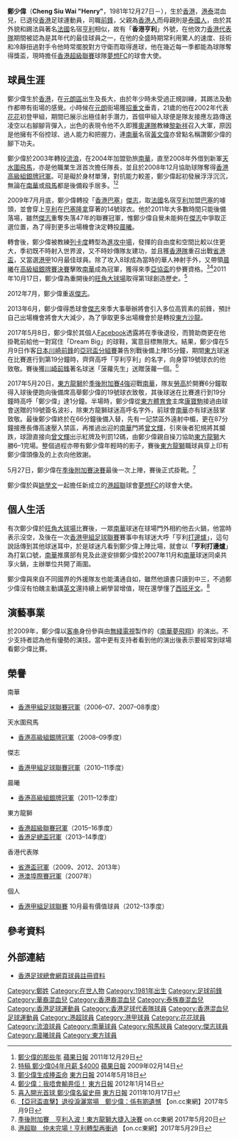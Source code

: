 {{Infobox football biography
| name        = 鄭少偉 <br> Cheng Siu Wai
| image       = Chengsiuwaihenry.JPG
| image_size  =
| fullname    = 鄭少偉
| nickname    = [[香港|香港]][[蒂埃里·亨利|亨利]]、[[泰國|泰國]]仔、福將
| birth_date  = {{birth date and age|1981|12|27}}
| birth_place = {{HKG-1959}}，[[元朗|元朗]]
| height      = {{height|m=1.81}}
| position    = [[前鋒_(足球)|前鋒]]
| currentclub = 已退役
| clubnumber  = 
| youthyears  =
| youthclubs  =
| years1 = 2002–2003
| clubs1 = [[花花足球會|花花]]
| caps1  = 9
| goals1 = 5
| years2 = 2003–2004
| clubs2 = [[香港流浪足球會|流浪]]
| caps2  = 16
| goals2 = 1
| years3 = 2004–2009
| clubs3 = [[南華足球隊|南華]]
| caps3  = 61
| goals3 = 8
| years4 = 2008–2009
| clubs4 = → [[天水圍飛馬足球會|天水圍飛馬]] 
| caps4  = 19
| goals4 = 3
| years5 = 2009–2011
| clubs5 = [[傑志體育會|傑志]]
| caps5  = 33
| goals5 = 3
| years6 = 2011–2012
| clubs6 = [[晨曦體育會|晨曦]]
| caps6  = 17
| goals6 = 6
| years7 = 2012–2013
| clubs7 = [[傑志體育會|傑志]]
| caps7  = 11
| goals7 = 2
| years8 = 2013–2017
| clubs8 = [[東方足球隊|東方龍獅]]
| caps8  = 38
| goals8 = 6
| nationalyears1 = 2004–2013
| nationalteam1  = [[香港足球代表隊|香港]]
| nationalcaps1  = 15 
| nationalgoals1 = 7
| pcupdate = 2016年5月7日
| ntupdate = 2012年12月10日
}}

'''鄭少偉'''（'''Cheng Siu Wai "Henry"'''，1981年12月27日－），生於[[香港|香港]]，[[香港|港]][[泰國|泰]]混血兒，已退役[[香港|香港]]足球運動員，司職[[前鋒_(足球)|前鋒]]，父親為[[香港人|香港人]]而母親則是[[泰國人|泰國人]]，由於其外貌和踢法與著名[[法國|法國]]名宿[[蒂埃里·亨利|亨利]]相似，故有「'''香港亨利'''」外號，在他效力[[香港足球代表隊|香港代表隊]]期間被認為是其年代的最佳球員之一，在他的全盛時期常利用驚人的速度、技術和冷靜扭過對手令他時常擺脫對方守衛而取得進球，他在幾近每一季都能為球隊奪得獎盃，現時擔任[[香港超級聯賽|香港超級聯賽]]球隊[[夢想足球隊|夢想FC]]的球會大使。

==球員生涯==
鄭少偉生於[[香港|香港]]，在[[元朗區|元朗區]]出生及長大，由於年少時未受過正規訓練，其踢法及動作都帶有街場的感覺。小時候在[[元朗|元朗]]街場獲[[招重文|招重文]]垂青，21歲的他在2002年代表[[花花足球會|花花]]初登甲組，期間已展示出極佳射手潛力，首個甲組入球便是隊友接應左路傳送凌空以右腳腳背彈入，出色的表現令他不久即獲[[香港奧運足球代表隊|奧運隊]]教練[[黎新祥|黎新祥]]召入大軍，原因是他擁有不俗控球、過人能力和把握力，連[[南華足球隊|南華]]名宿[[黃文偉|黃文偉]]亦曾點名稱讚鄭少偉的腳下功夫。

鄭少偉於2003年轉投[[香港流浪足球會|流浪]]，在2004年加盟勁旅[[南華足球隊|南華]]，直至2008年外借到新軍[[香港飛馬足球會|天水圍飛馬]]，亦是他職業生涯首次擔任隊長，並且於2008年12月協助球隊奪得[[2008–09年香港高級組銀牌|香港高級組銀牌冠軍]]。可是礙於身材單薄，對抗能力較差，鄭少偉起初發展浮浮沉沉，無論在[[南華足球隊|南華]]或[[天水圍飛馬足球會|飛馬]]都是後備殺手居多。<ref>[http://hk.apple.nextmedia.com/sports/art/20111229/15933863 鄭少偉的那些年] {{Wayback|url=http://hk.apple.nextmedia.com/sports/art/20111229/15933863 |date=20160603184346 }} [[蘋果日報_(香港)|蘋果日報]] 2011年12月29日</ref><ref>[http://hk.apple.nextmedia.com/news/art/20090214/12206338 特稿 鄭少偉04年月薪 $4000] {{Wayback|url=http://hk.apple.nextmedia.com/news/art/20090214/12206338 |date=20160603183957 }} [[蘋果日報_(香港)|蘋果日報]] 2009年02月14日</ref>

2009年7月月底，鄭少偉轉投「[[香港|香港]][[巴塞隆拿足球會|巴塞]]」[[傑志體育會|傑志]]，取[[法國|法國]]名宿[[蒂埃里·亨利|亨利]]加盟[[巴塞|巴塞]]的噱頭，並會穿上[[蒂埃里·亨利|亨利]]在[[巴塞隆拿足球會|巴塞隆拿]]穿著的14號球衣。他於2011年大多數時間只能後備落場，雖然[[傑志體育會|傑志]]重奪失落47年的聯賽冠軍，惟鄭少偉自覺未能夠在[[傑志|傑志]]中爭取正選位置，為了得到更多出場機會決定轉投[[晨曦體育會|晨曦]]。

轉會後，鄭少偉被教練[[荷西·列卡度·蘭保|列卡度]]轉型為[[進攻中場|進攻中場]]，發揮的自由度和空間比較以住更大，季初既不時射入世界波，又不時妙傳隊友建功，並且獲[[香港足球代表隊|香港隊]]重召出戰[[省港盃|省港盃]]，又當選[[港甲|港甲]]10月最佳球員。除了攻入8球成為當時的華人神射手外，又帶領[[晨曦體育會|晨曦]]在[[2011–12年香港高級組銀牌|高級組銀牌賽決賽]]擊敗[[南華足球隊|南華]]成為冠軍，獲得來季[[2013年亞洲足協盃|亞協盃]]的參賽資格。<ref>[http://orientaldaily.on.cc/cnt/sport/20140518/00286_002.html 鄭少偉生成捧盃命] {{Wayback|url=http://orientaldaily.on.cc/cnt/sport/20140518/00286_002.html |date=20160701050553 }} [[東方日報|東方日報]] 2014年5月18日</ref><ref>[http://orientaldaily.on.cc/cnt/sport/20120114/00286_012.html 鄭少偉：我唔會輸畀佢！] {{Wayback|url=http://orientaldaily.on.cc/cnt/sport/20120114/00286_012.html |date=20160701051213 }} [[東方日報|東方日報]] 2012年1月14日</ref>2011年10月17日，鄭少偉為重開後的[[旺角大球場|旺角大球場]]取得第1球創造歷史。<ref>[http://orientaldaily.on.cc/cnt/sport/20111017/00286_004.html 喜入開光首球 鄭少偉名留史冊] {{Wayback|url=http://orientaldaily.on.cc/cnt/sport/20111017/00286_004.html |date=20160304113409 }} [[東方日報|東方日報]] 2011年10月17日</ref>

2012年7月，鄭少偉重返[[傑志體育會|傑志]]。

2013年6月，鄭少偉得悉球會[[傑志體育會|傑志]]來季大事舉辦將會引入多位高質素的前鋒，預計自己出場機會將會大大減少，為了爭取更多出場機會於是轉投[[東方足球隊|東方沙龍]]。

2017年5月8日，鄭少偉於其個人[[Facebook|Facebook]]透露將在季後退役，而贊助商更在他掛靴前給他一對寫住「Dream Big」的球鞋，寓意目標無限大。結果，鄭少偉在5月9日作客[[日本|日本]][[川崎前鋒|川崎前鋒]]的[[2017年亞洲聯賽冠軍盃|亞冠盃分組賽]]兼告別戰後備上陣15分鐘，期間[[東方足球隊|東方]]球迷在比賽進行到第19分鐘時，齊齊高呼「亨利亨利」的名字，向身穿19號球衣的他致敬。賽後獲[[川崎前鋒|川崎前鋒]]著名球迷「菠蘿先生」送贈菠蘿一個。<ref>[http://hk.on.cc/hk/bkn/cnt/sport/20170509/bkn-20170509205548123-0509_00882_001.html 【亞冠盃直擊】退役淚灑當場　鄭少偉：係有啲遺憾] {{Wayback|url=http://hk.on.cc/hk/bkn/cnt/sport/20170509/bkn-20170509205548123-0509_00882_001.html |date=20170512090311 }}【on.cc東網】2017年5月9日</ref>

2017年5月20日，[[東方龍獅|東方龍獅]]於[[2016–17年香港超級聯賽季後附加賽|季後附加賽4強]]迎戰[[南華足球隊|南華]]，隊友[[米歇爾·勞高|勞高]]於開賽6分鐘取得入球後便跑向後備席高舉鄭少偉的19號球衣致敬，其後球迷在比賽進行到19分鐘時高呼「鄭少偉」達1分鐘。半場時，鄭少偉從[[東方體育會|東方體育會]]主席[[康寶駒|康寶駒]]接過由球會送贈的19號簽名波衫，除東方龍獅球迷高呼名字外，前球會[[南華足球隊|南華]]亦有球迷鼓掌致敬。最後鄭少偉終於在66分鐘後備入替，先有一記禁區外遠射中楣，更在87分鐘接應長傳高速壓入禁區，再推過出迎的[[南華足球隊|南華]]門將[[曾文輝|曾文輝]]，引來後者犯規將其攔跌，球證直接向[[曾文輝|曾文輝]]出示紅牌及判罰12碼，由鄭少偉親自操刀協助[[東方龍獅|東方龍獅]]大勝6–1完場。整個過程亦帶有鄭少偉年輕時的影子，賽後[[東方龍獅|東方龍獅]]職球員穿上印有鄭少偉頭像及的上衣向他致謝。

5月27日，鄭少偉在[[2016–17年香港超級聯賽季後附加賽|季後附加賽決賽]]最後一次上陣，賽後正式掛靴。<ref>[http://hk.on.cc/hk/bkn/cnt/sport/20170520/bkn-20170520170344840-0520_00882_001.html 季後附加賽　亨利入波！東方龍獅大捷入決賽] {{Wayback|url=http://hk.on.cc/hk/bkn/cnt/sport/20170520/bkn-20170520170344840-0520_00882_001.html |date=20171202203211 }} on.cc東網 2017年5月20日</ref>

鄭少偉於與[[姚學文|姚學文]]一起擔任新成立的[[港超聯|港超聯]]球會[[夢想足球隊|夢想FC]]的球會大使。

==個人生活==
有次鄭少偉於[[旺角大球場|旺角大球場]]比賽後，一眾[[南華足球隊|南華]]球迷在球場門外相約他去火鍋，他當時表示沒空，及後在一次[[香港甲組足球聯賽|香港甲組足球聯賽]]賽事中有球迷大呼「亨利[[火鍋|打邊爐]]」，這句說話傳到其他球迷耳中，於是球迷凡看到鄭少偉上陣比場，就會以「'''亨利打邊爐'''」為打氣口號，[[南華足球隊|南華]]推廣部有見及此遂安排鄭少偉於2007年11月和[[南華足球隊|南華]]球迷同桌共享火鍋，主辦單位共開了兩圍。

鄭少偉與來自不同國界的外援隊友也能溝通自如，雖然他讀書只讀到中三，不過鄭少偉沒有怕醜主動講[[英文|英文]]還持續上網學習增值，現在還學懂了[[西班牙文|西班牙文]]。<ref>[http://hk.on.cc/hk/bkn/cnt/sport/20170529/bkn-20170529020218416-0529_00882_001.html 港超聯　仲未完場！亨利轉型再衝過] {{Wayback|url=http://hk.on.cc/hk/bkn/cnt/sport/20170529/bkn-20170529020218416-0529_00882_001.html |date=20170603100048 }}【on.cc東網】2017年5月29日</ref> 

==演藝事業==
於2009年，鄭少偉以[[客串|客串]]身份參與由[[無綫電視|無綫電視]]製作的《[[南華夢飛翔|南華夢飛翔]]》的演出。不少支持者認為他有優勢的演技。當中更有支持者看到他的演出後表示要經常到球場看鄭少偉比賽。

==榮譽==
;南華
* [[香港甲組足球聯賽|香港甲組足球聯賽冠軍]]（2006–07、2007–08季度）
;天水圍飛馬
* [[2008–09年香港高級組銀牌|香港高級組銀牌冠軍]]（2008–09季度）
;傑志
* [[2010–11年香港甲組足球聯賽|香港甲組足球聯賽冠軍]]（2010–11季度）
;晨曦
* [[2011–12年香港高級組銀牌|香港高級組銀牌冠軍]]（2011–12季度）
;東方龍獅
* [[香港超級聯賽|香港超級聯賽冠軍]]（2015–16季度）
* [[2013–14年香港足總盃|香港足總盃冠軍]]（2013–14季度）
;香港代表隊
* [[省港盃|省港盃冠軍]]（2009、2012、2013年）
* [[港澳埠際足球賽|港澳埠際賽冠軍]]（2007年）
;個人
* [[香港甲組足球聯賽|香港甲組足球聯賽]] 10月最有價值球員（2012–13季度）

==參考資料==
{{Reflist}}

==外部連結==
* [http://www.hkfa.com/zh-hk/player_view.php?player_id=8 香港足球總會網頁球員註冊資料] {{Wayback|url=http://www.hkfa.com/zh-hk/player_view.php?player_id=8 |date=20071011195008 }}

{{DEFAULTSORT:Cheng Siu Wai}} 
[[Category:鄭姓|Category:鄭姓]]
[[Category:在世人物|Category:在世人物]]
[[Category:1981年出生|Category:1981年出生]]
[[Category:足球前鋒|Category:足球前鋒]]
[[Category:華裔混血兒|Category:華裔混血兒]]
[[Category:香港裔混血兒|Category:香港裔混血兒]]
[[Category:泰族裔混血兒|Category:泰族裔混血兒]]
[[Category:香港足球運動員|Category:香港足球運動員]]
[[Category:香港足球代表隊球員|Category:香港足球代表隊球員]]
[[Category:香港混血兒足球運動員|Category:香港混血兒足球運動員]]
[[Category:港超球員|Category:港超球員]]
[[Category:港甲球員|Category:港甲球員]]
[[Category:花花球員|Category:花花球員]]
[[Category:流浪球員|Category:流浪球員]]
[[Category:南華球員|Category:南華球員]]
[[Category:飛馬球員|Category:飛馬球員]]
[[Category:傑志球員|Category:傑志球員]]
[[Category:晨曦球員|Category:晨曦球員]]
[[Category:東方球員|Category:東方球員]]